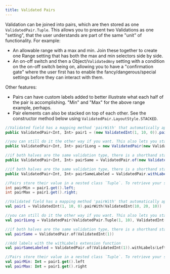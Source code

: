 ```yaml
---
title: Validated Pairs
---
```


Validation can be joined into pairs, which are then stored as one `ValidatedPair.Tuple`. This allows you to present two Validations as one "setting", that the user understands are part of the same "unit" of functionality. For example:
* An allowable range with a max and min. Join these together to create one Range setting that has both the max and min selectors side by side.
* An on-off switch and then a Object/`ValidatedAny` setting with a condition on the on-off switch being on, allowing you to have a "confirmation gate" where the user first has to enable the fancy/dangerous/special settings before they can interact with them.

Other features:
* Pairs can have custom labels added to better illustrate what each half of the pair is accomplishing. "Min" and "Max" for the above range example, perhaps.
* Pair elements can also be stacked on top of each other. See the constructor method below using `ValidatedPair.LayoutStyle.STACKED`.

<CodeTabs>

```java !!tabs Java
//Validated field has a mapping method 'pairWith' that automatically applies the default values of each half into the Pairs default value
public ValidatedPair<Int, Int> pair1 = (new ValidatedInt(1, 10, 0)).pairWith(new ValidatedInt(10, 20, 10));

//you can still do it the other way if you want. This also lets you stack the two settings on top of each other if desired.
public ValidatedPair<Int, Int> pair1Long = new ValidatedPair(new ValidatedPair.Tuple(1, 10), new ValidatedInt(1, 10, 0), new ValidatedInt(10, 20, 10), ValidatedPair.LayoutStyle.STACKED);

//if both halves are the same validation type, there is a shorthand static method. You can define the default tuple and layout style optionally.
public ValidatedPair<Int, Int> pairSame = ValidatedPair.of(new ValidatedInt(1));

//if both halves are the same validation type, there is a shorthand static method. You can define the default tuple and layout style optionally.
public ValidatedPair<Int, Int> pairSameLabeled = ValidatedPair.withLabels(ValidatedPair.of(new ValidatedInt(1)), LeftText, RightText);

//Pairs store their value in a nested class `Tuple`. To retrieve your setting you would do something like
int pairMin = pair1.get().left;
int pairMax = pair1.get().right;
```

```kotlin !!tabs Kotlin
//Validated field has a mapping method 'pairWith' that automatically applies the default values of each half into the Pairs default value
val pair1 = ValidatedInt(1, 10, 0).pairWith(ValidatedInt(10, 20, 10))

//you can still do it the other way if you want. This also lets you stack the two settings on top of each other if desired.
val pair1Long = ValidatedPair(ValidatedPair.Tuple(1, 10), ValidatedInt(1, 10, 0), ValidatedInt(10, 20, 10), ValidatedPair.LayoutStyle.STACKED)

//if both halves are the same validation type, there is a shorthand static method. You can define the default tuple and layout style optionally.
val pairSame = ValidatedPair.of(ValidatedInt(1))

//Add labels with the withLabels extension function
val pairSameLabeled = ValidatedPair.of(ValidatedInt(1)).withLabels(LeftText, RightText)

//Pairs store their value in a nested class `Tuple`. To retrieve your setting you would do something like
val pairMin: Int = pair1.get().left
val pairMax: Int = pair1.get().right
```

</CodeTabs>